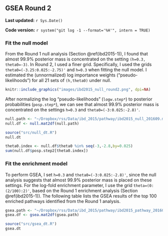 ## GSEA Round 2 {#ibd2015-2}

**Last updated:** `r Sys.Date()`

**Code version:** `r system("git log -1 --format='%H'", intern = TRUE)`

### Fit the null model

From the Round 1 null analysis (Section \@ref(ibd2015-1)), I found that almost 99.9% posterior mass is concentrated on the setting `(h=0.3, theta0=-3)`. In Round 2, I used a finer grid. Specifically, I used the grids `theta0=(-3.25:0.025:-2.75)'` and `h=0.3` when fitting the null model. I estimated the (unnormalized) log importance weights ("pseudo-likelihoods") for all 21 sets of `(h,theta0)` under null. 

```r
knitr::include_graphics("images/ibd2015_null_round2.png", dpi=NA)
```

After normalizing the log "pseudo-likelihoods" (`logw.step*`) to posterior probabilities (`posp.step*`), we can see that almost 99.9% posterior mass is concentrated on the settings `h=0.3` and `theta0=(-3:0.025:-2.8)'`.
```r
null.path <- "~/Dropbox/rss/Data/ibd_2015/pathway/ibd2015_null_201609.mat"
null.df <- null.mat2df(null.path)
```

```r
source("src/null_dt.R")
null.dt
```

```r
theta0.index <- null.df$theta0 %in% seq(-3,-2.8,by=0.025) 
sum(null.df$posp.step2[theta0.index]) 
```

### Fit the enrichment model

To perform GSEA, I set `h=0.3` and `theta0=(-3:0.025:-2.8)'`, since the null analysis suggests that almost 99.9% posterior mass is placed on these settings. For the log-fold enrichment parameter, I use the grid `theta=(0:(2/100):2)'`, based on the Round 1 enrichment analysis (Section \@ref(ibd2015-1)). The following table lists the GSEA results of the top 100 enriched pathways identified from the Round 1 analysis. 
```r
gsea.path <- "~/Dropbox/rss/Data/ibd_2015/pathway/ibd2015_pathway_201609.mat"
gsea.df <- gsea.mat2df(gsea.path) 
```

```r
source("src/gsea_dt.R")
gsea.dt
```


